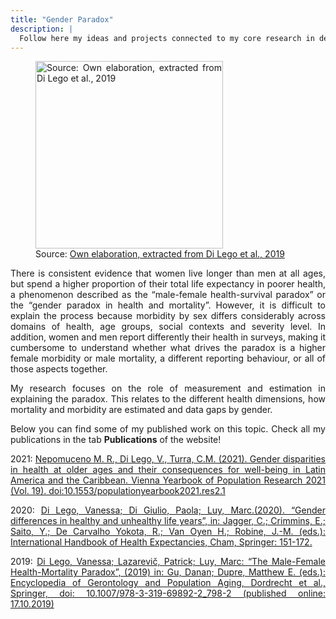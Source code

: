 ```yaml
---
title: "Gender Paradox"
description: |
  Follow here my ideas and projects connected to my core research in demography
---
```



![Source: 
[Own elaboration, extracted from Di Lego et al., 2019](https://link.springer.com/referenceworkentry/10.1007%2F978-3-319-69892-2_798-2)](gen_paradox.png){width=300}


<style>
body {
text-align: justify}
</style>

There is consistent evidence that women live longer than men at all ages, but spend a higher proportion of their total life expectancy in poorer health, a phenomenon described as the “male-female health-survival paradox” or the “gender paradox in health and mortality”. However, it is difficult to explain the process because morbidity by sex differs considerably across domains of health, age groups, social contexts and severity level. In addition, women and men report differently their health in surveys, making it cumbersome to understand whether what drives the paradox is a higher female morbidity or male mortality, a different reporting behaviour, or all of those aspects together.

My research focuses on the role of measurement and estimation in explaining the paradox. This relates to the different health dimensions, how mortality and morbidity are estimated and data gaps by gender. 

Below you can find some of my published work on this topic. Check all my publications in the tab **Publications** of the website!

2021: [Nepomuceno M. R., Di Lego, V., Turra, C.M. (2021). Gender disparities in health at older ages and their consequences for well-being in Latin America and the Caribbean. Vienna Yearbook of Population Research 2021 (Vol. 19). doi:10.1553/populationyearbook2021.res2.1](https://www.austriaca.at/0xc1aa5576_0x003c8cc2.pdf)

2020: [Di Lego, Vanessa; Di Giulio, Paola; Luy, Marc.(2020). "Gender differences in healthy and unhealthy life years", in: Jagger, C.; Crimmins, E.; Saito, Y.; De Carvalho Yokota, R.; Van Oyen H.; Robine, J.-M. (eds.): International Handbook of Health Expectancies, Cham, Springer: 151-172.](https://link.springer.com/chapter/10.1007%2F978-3-030-37668-0_11)

2019: [Di Lego, Vanessa; Lazarevič, Patrick; Luy, Marc: “The Male-Female Health-Mortality Paradox”, (2019) in: Gu, Danan; Dupre, Matthew E. (eds.): Encyclopedia of Gerontology and Population Aging, Dordrecht et al., Springer, doi: 10.1007/978-3-319-69892-2_798-2 (published online: 17.10.2019)](https://link.springer.com/referenceworkentry/10.1007%2F978-3-319-69892-2_798-2)



